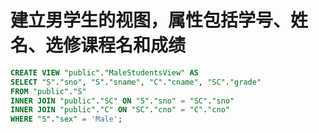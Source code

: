 # 建立男学生的视图，属性包括学号、姓名、选修课程名和成绩

```sql copy
CREATE VIEW "public"."MaleStudentsView" AS
SELECT "S"."sno", "S"."sname", "C"."cname", "SC"."grade"
FROM "public"."S"
INNER JOIN "public"."SC" ON "S"."sno" = "SC"."sno"
INNER JOIN "public"."C" ON "SC"."cno" = "C"."cno"
WHERE "S"."sex" = 'Male';
```
